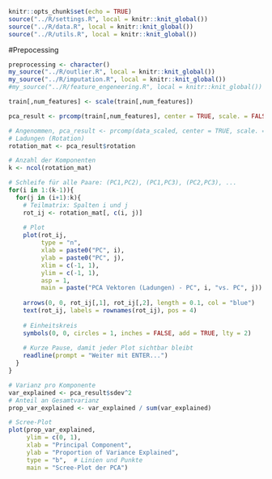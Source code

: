 
```r
knitr::opts_chunk$set(echo = TRUE)
source("../R/settings.R", local = knitr::knit_global())
source("../R/data.R", local = knitr::knit_global())
source("../R/utils.R", local = knitr::knit_global())
```

#Prepocessing
```r
preprocessing <- character()
my_source("../R/outlier.R", local = knitr::knit_global())
my_source("../R/imputation.R", local = knitr::knit_global())
#my_source("../R/feature_engeneering.R", local = knitr::knit_global())
```

```r
train[,num_features] <- scale(train[,num_features])
```

```r
pca_result <- prcomp(train[,num_features], center = TRUE, scale. = FALSE)
```


```r
# Angenommen, pca_result <- prcomp(data_scaled, center = TRUE, scale. = TRUE)
# Ladungen (Rotation)
rotation_mat <- pca_result$rotation 

# Anzahl der Komponenten
k <- ncol(rotation_mat)

# Schleife für alle Paare: (PC1,PC2), (PC1,PC3), (PC2,PC3), ...
for(i in 1:(k-1)){
  for(j in (i+1):k){
    # Teilmatrix: Spalten i und j
    rot_ij <- rotation_mat[, c(i, j)]
    
    # Plot
    plot(rot_ij,
         type = "n",
         xlab = paste0("PC", i),
         ylab = paste0("PC", j),
         xlim = c(-1, 1),
         ylim = c(-1, 1),
         asp = 1,
         main = paste("PCA Vektoren (Ladungen) - PC", i, "vs. PC", j))
    
    arrows(0, 0, rot_ij[,1], rot_ij[,2], length = 0.1, col = "blue")
    text(rot_ij, labels = rownames(rot_ij), pos = 4)
    
    # Einheitskreis
    symbols(0, 0, circles = 1, inches = FALSE, add = TRUE, lty = 2)
    
    # Kurze Pause, damit jeder Plot sichtbar bleibt
    readline(prompt = "Weiter mit ENTER...")
  }
}
```

```r
# Varianz pro Komponente
var_explained <- pca_result$sdev^2
# Anteil an Gesamtvarianz
prop_var_explained <- var_explained / sum(var_explained)

# Scree-Plot
plot(prop_var_explained,
     ylim = c(0, 1),
     xlab = "Principal Component",
     ylab = "Proportion of Variance Explained",
     type = "b",  # Linien und Punkte
     main = "Scree-Plot der PCA")
```



